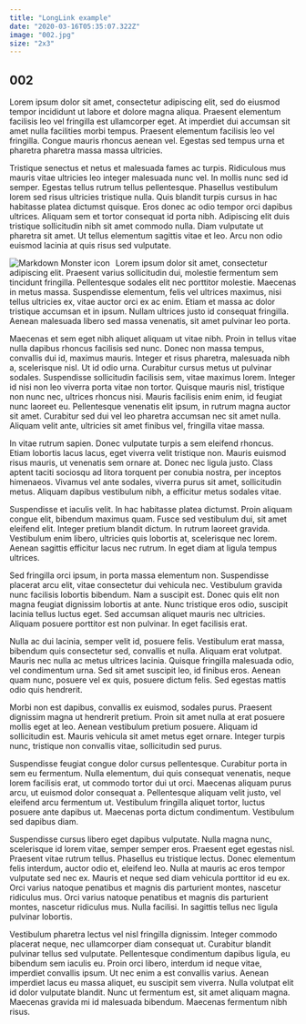 ```yaml
---
title: "LongLink example"
date: "2020-03-16T05:35:07.322Z"
image: "002.jpg"
size: "2x3"
---
```


## 002

Lorem ipsum dolor sit amet, consectetur adipiscing elit, sed do eiusmod tempor incididunt ut labore et dolore magna aliqua. Praesent elementum facilisis leo vel fringilla est ullamcorper eget. At imperdiet dui accumsan sit amet nulla facilities morbi tempus. Praesent elementum facilisis leo vel fringilla. Congue mauris rhoncus aenean vel. Egestas sed tempus urna et pharetra pharetra massa massa ultricies.

Tristique senectus et netus et malesuada fames ac turpis. Ridiculous mus mauris vitae ultricies leo integer malesuada nunc vel. In mollis nunc sed id semper. Egestas tellus rutrum tellus pellentesque. Phasellus vestibulum lorem sed risus ultricies tristique nulla. Quis blandit turpis cursus in hac habitasse platea dictumst quisque. Eros donec ac odio tempor orci dapibus ultrices. Aliquam sem et tortor consequat id porta nibh. Adipiscing elit duis tristique sollicitudin nibh sit amet commodo nulla. Diam vulputate ut pharetra sit amet. Ut tellus elementum sagittis vitae et leo. Arcu non odio euismod lacinia at quis risus sed vulputate.

<img
	src='https://www.nabu.de/imperia/md/nabu/images/arten/tiere/saeugetiere/raubtiere/hundeartige/wolf/150208-nabu-wolf-christoph-bosch20.jpeg'
	alt='Markdown Monster icon'
	style='float: left; margin-right: 10px;'
/>

Lorem ipsum dolor sit amet, consectetur adipiscing elit. Praesent varius sollicitudin dui, molestie fermentum sem tincidunt fringilla. Pellentesque sodales elit nec porttitor molestie. Maecenas in metus massa. Suspendisse elementum, felis vel ultrices maximus, nisi tellus ultricies ex, vitae auctor orci ex ac enim. Etiam et massa ac dolor tristique accumsan et in ipsum. Nullam ultrices justo id consequat fringilla. Aenean malesuada libero sed massa venenatis, sit amet pulvinar leo porta.

Maecenas et sem eget nibh aliquet aliquam ut vitae nibh. Proin in tellus vitae nulla dapibus rhoncus facilisis sed nunc. Donec non massa tempus, convallis dui id, maximus mauris. Integer et risus pharetra, malesuada nibh a, scelerisque nisl. Ut id odio urna. Curabitur cursus metus ut pulvinar sodales. Suspendisse sollicitudin facilisis sem, vitae maximus lorem. Integer id nisi non leo viverra porta vitae non tortor. Quisque mauris nisl, tristique non nunc nec, ultrices rhoncus nisi. Mauris facilisis enim enim, id feugiat nunc laoreet eu. Pellentesque venenatis elit ipsum, in rutrum magna auctor sit amet. Curabitur sed dui vel leo pharetra accumsan nec sit amet nulla. Aliquam velit ante, ultricies sit amet finibus vel, fringilla vitae massa.

In vitae rutrum sapien. Donec vulputate turpis a sem eleifend rhoncus. Etiam lobortis lacus lacus, eget viverra velit tristique non. Mauris euismod risus mauris, ut venenatis sem ornare at. Donec nec ligula justo. Class aptent taciti sociosqu ad litora torquent per conubia nostra, per inceptos himenaeos. Vivamus vel ante sodales, viverra purus sit amet, sollicitudin metus. Aliquam dapibus vestibulum nibh, a efficitur metus sodales vitae.

Suspendisse et iaculis velit. In hac habitasse platea dictumst. Proin aliquam congue elit, bibendum maximus quam. Fusce sed vestibulum dui, sit amet eleifend elit. Integer pretium blandit dictum. In rutrum laoreet gravida. Vestibulum enim libero, ultricies quis lobortis at, scelerisque nec lorem. Aenean sagittis efficitur lacus nec rutrum. In eget diam at ligula tempus ultrices.

Sed fringilla orci ipsum, in porta massa elementum non. Suspendisse placerat arcu elit, vitae consectetur dui vehicula nec. Vestibulum gravida nunc facilisis lobortis bibendum. Nam a suscipit est. Donec quis elit non magna feugiat dignissim lobortis at ante. Nunc tristique eros odio, suscipit lacinia tellus luctus eget. Sed accumsan aliquet mauris nec ultricies. Aliquam posuere porttitor est non pulvinar. In eget facilisis erat.

Nulla ac dui lacinia, semper velit id, posuere felis. Vestibulum erat massa, bibendum quis consectetur sed, convallis et nulla. Aliquam erat volutpat. Mauris nec nulla ac metus ultrices lacinia. Quisque fringilla malesuada odio, vel condimentum urna. Sed sit amet suscipit leo, id finibus eros. Aenean quam nunc, posuere vel ex quis, posuere dictum felis. Sed egestas mattis odio quis hendrerit.

Morbi non est dapibus, convallis ex euismod, sodales purus. Praesent dignissim magna ut hendrerit pretium. Proin sit amet nulla at erat posuere mollis eget at leo. Aenean vestibulum pretium posuere. Aliquam id sollicitudin est. Mauris vehicula sit amet metus eget ornare. Integer turpis nunc, tristique non convallis vitae, sollicitudin sed purus.

Suspendisse feugiat congue dolor cursus pellentesque. Curabitur porta in sem eu fermentum. Nulla elementum, dui quis consequat venenatis, neque lorem facilisis erat, ut commodo tortor dui ut orci. Maecenas aliquam purus arcu, ut euismod dolor consequat a. Pellentesque aliquam velit justo, vel eleifend arcu fermentum ut. Vestibulum fringilla aliquet tortor, luctus posuere ante dapibus ut. Maecenas porta dictum condimentum. Vestibulum sed dapibus diam.

Suspendisse cursus libero eget dapibus vulputate. Nulla magna nunc, scelerisque id lorem vitae, semper semper eros. Praesent eget egestas nisl. Praesent vitae rutrum tellus. Phasellus eu tristique lectus. Donec elementum felis interdum, auctor odio et, eleifend leo. Nulla at mauris ac eros tempor vulputate sed nec ex. Mauris et neque sed diam vehicula porttitor id eu ex. Orci varius natoque penatibus et magnis dis parturient montes, nascetur ridiculus mus. Orci varius natoque penatibus et magnis dis parturient montes, nascetur ridiculus mus. Nulla facilisi. In sagittis tellus nec ligula pulvinar lobortis.

Vestibulum pharetra lectus vel nisl fringilla dignissim. Integer commodo placerat neque, nec ullamcorper diam consequat ut. Curabitur blandit pulvinar tellus sed vulputate. Pellentesque condimentum dapibus ligula, eu bibendum sem iaculis eu. Proin orci libero, interdum id neque vitae, imperdiet convallis ipsum. Ut nec enim a est convallis varius. Aenean imperdiet lacus eu massa aliquet, eu suscipit sem viverra. Nulla volutpat elit id dolor vulputate blandit. Nunc ut fermentum est, sit amet aliquam magna. Maecenas gravida mi id malesuada bibendum. Maecenas fermentum nibh risus.
